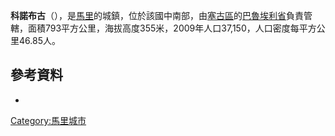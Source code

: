 '''科諾布古'''（{{lang-fr|Konobougou}}），是[[馬里|馬里]]的城鎮，位於該國中南部，由[[塞古區|塞古區]]的[[巴魯埃利省|巴魯埃利省]]負責管轄，面積793平方公里，海拔高度355米，2009年人口37,150，人口密度每平方公里46.85人。

{{Coord|12|55|N|6|46|W|display=title}}

==參考資料==
*{{cite web|url=http://mali-reforme-telecom.mctmtl.com/previsions.pdf|title=Previsions de desserte des communes pour la periode de 2001-2005|publisher=Mali Reforme Telecom|accessdate=February 17, 2009|deadurl=yes|archiveurl=https://web.archive.org/web/20040829024117/http://mali-reforme-telecom.mctmtl.com/previsions.pdf|archivedate=2004年8月29日}}

{{塞古區}}

[[Category:馬里城市|Category:馬里城市]]


{{Mali-geo-stub}}